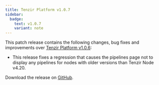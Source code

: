 ```yaml
---
title: Tenzir Platform v1.0.7
sidebar:
  badge:
    text: v1.0.7
    variant: note
---
```


This patch release contains the following changes, bug fixes and improvements
over [Tenzir Platform
v1.0.6](https://github.com/tenzir/platform/releases/tag/v1.0.6):

- This release fixes a regression that causes the pipelines page not to
  display any pipelines for nodes with older versions than Tenzir Node v4.20.

Download the release on [GitHub](https://github.com/tenzir/platform/releases/tag/v1.0.7).
